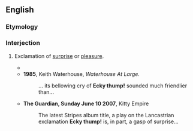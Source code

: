 ==English==
{{was wotd|2009|September|25}}

===Etymology===
{{rfe|lang=en}}

===Interjection===
{{en-interj}}

# {{lb|en|colloquial|Northern England|dialectal}} Exclamation of [[surprise]] or [[pleasure]].
#* {{quote-text|year=2001|author=Cyril Morris|title=Morgi|page=122|passage='''Ecky thump'''! I've never tasted anything as good.}}
#* '''1985''', Keith Waterhouse, ''Waterhouse At Large.''
#*: ... its bellowing cry of '''Ecky thump!''' sounded much friendlier than...
#* '''The Guardian, Sunday June 10 2007''', Kitty Empire
#*: The latest Stripes album title, a play on the Lancastrian exclamation '''Ecky thump!''' is, in part, a gasp of surprise...